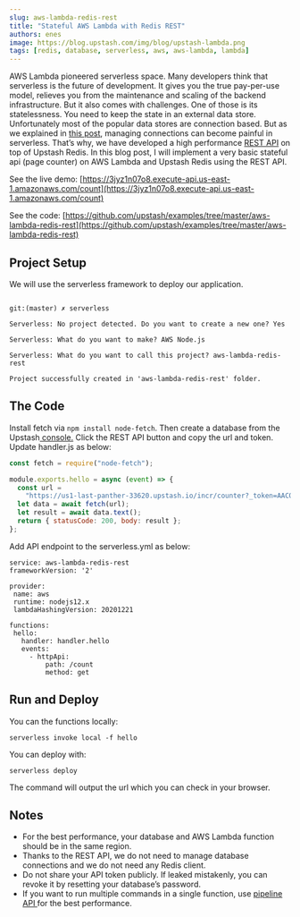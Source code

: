 ```yaml
---
slug: aws-lambda-redis-rest
title: "Stateful AWS Lambda with Redis REST"
authors: enes
image: https://blog.upstash.com/img/blog/upstash-lambda.png
tags: [redis, database, serverless, aws, aws-lambda, lambda]
---
```


AWS Lambda pioneered serverless space. Many developers think that serverless is the future of development. It gives you the true pay-per-use model, relieves you from the maintenance and scaling of the backend infrastructure. But it also comes with challenges. One of those is its statelessness. You need to keep the state in an external data store. Unfortunately most of the popular data stores are connection based. But as we explained in [this post](https://blog.upstash.com/serverless-database-connections), managing connections can become painful in serverless. That’s why, we have developed a high performance [REST API](https://docs.upstash.com/features/restapi) on top of Upstash Redis. In this blog post, I will implement a very basic stateful api (page counter) on AWS Lambda and Upstash Redis using the REST API.

See the live demo: [https://3jyz1n07o8.execute-api.us-east-1.amazonaws.com/count](https://3jyz1n07o8.execute-api.us-east-1.amazonaws.com/count)

See the code: [https://github.com/upstash/examples/tree/master/aws-lambda-redis-rest](https://github.com/upstash/examples/tree/master/aws-lambda-redis-rest)

## Project Setup

We will use the serverless framework to deploy our application.

```shell

git:(master) ✗ serverless

Serverless: No project detected. Do you want to create a new one? Yes

Serverless: What do you want to make? AWS Node.js

Serverless: What do you want to call this project? aws-lambda-redis-rest

Project successfully created in 'aws-lambda-redis-rest' folder.

```

## The Code

Install fetch via `npm install node-fetch`. Then create a database from the Upstash[ console.](https://console.upstash.com/) Click the REST API button and copy the url and token. Update handler.js as below:

```javascript
const fetch = require("node-fetch");

module.exports.hello = async (event) => {
  const url =
    "https://us1-last-panther-33620.upstash.io/incr/counter?_token=AACQgMzYyNGM0OGMtZWQ3MC00OTRlLWFmOGEtODc3ZWQxYWQyZGJjZjgyOTlkM2JhNWIxE3OTJlNmE2NGVjNGM=";
  let data = await fetch(url);
  let result = await data.text();
  return { statusCode: 200, body: result };
};
```

Add API endpoint to the serverless.yml as below:

```
service: aws-lambda-redis-rest
frameworkVersion: '2'

provider:
 name: aws
 runtime: nodejs12.x
 lambdaHashingVersion: 20201221

functions:
 hello:
   handler: handler.hello
   events:
     - httpApi:
         path: /count
         method: get
```

## Run and Deploy

You can the functions locally:

`serverless invoke local -f hello`

You can deploy with:

`serverless deploy`

The command will output the url which you can check in your browser.

## Notes

- For the best performance, your database and AWS Lambda function should be in the same region.
- Thanks to the REST API, we do not need to manage database connections and we do not need any Redis client.
- Do not share your API token publicly. If leaked mistakenly, you can revoke it by resetting your database’s password.
- If you want to run multiple commands in a single function, use [pipeline API ](https://docs.upstash.com/features/restapi#pipelining)for the best performance.
